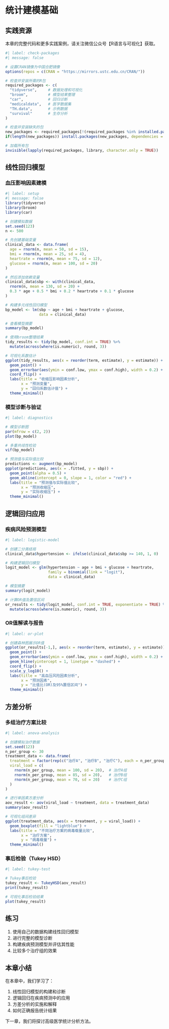 # 统计建模基础 {#sec-modeling-basics}

::: {.callout-note}
## 实践资源
本章的完整代码和更多实践案例，请关注微信公众号【R语言与可视化】获取。
:::

```r
#| label: check-packages
#| message: false

# 设置CRAN镜像为中国合肥镜像
options(repos = c(CRAN = "https://mirrors.ustc.edu.cn/CRAN/"))

# 检查并安装所需的R包
required_packages <- c(
  "tidyverse",     # 数据处理和可视化
  "broom",         # 模型结果整理
  "car",           # 回归诊断
  "medicaldata",   # 医学数据集
  "TH.data",       # 示例数据
  "survival"       # 生存分析
)

# 检查并安装缺失的包
new_packages <- required_packages[!(required_packages %in% installed.packages()[,"Package"])]
if(length(new_packages)) install.packages(new_packages, dependencies = TRUE)

# 加载所有包
invisible(lapply(required_packages, library, character.only = TRUE))
```

## 线性回归模型 {#sec-linear-regression}

### 血压影响因素建模 {#sec-bp-model}

```r
#| label: setup
#| message: false
library(tidyverse)
library(broom)
library(car)

# 创建模拟数据
set.seed(123)
n <- 500

# 先创建基础变量
clinical_data <- data.frame(
  age = rnorm(n, mean = 50, sd = 15),
  bmi = rnorm(n, mean = 25, sd = 4),
  heartrate = rnorm(n, mean = 75, sd = 12),
  glucose = rnorm(n, mean = 100, sd = 20)
)

# 然后添加依赖变量
clinical_data$sbp <- with(clinical_data, 
  rnorm(n, mean = 130, sd = 20) + 
  0.3 * age + 0.5 * bmi + 0.2 * heartrate + 0.1 * glucose
)

# 构建多元线性回归模型
bp_model <- lm(sbp ~ age + bmi + heartrate + glucose, 
               data = clinical_data)

# 查看模型摘要
summary(bp_model)

# 使用broom整理结果
tidy_results <- tidy(bp_model, conf.int = TRUE) %>%
  mutate(across(where(is.numeric), round, 3))

# 可视化系数估计
ggplot(tidy_results, aes(x = reorder(term, estimate), y = estimate)) +
  geom_point() +
  geom_errorbar(aes(ymin = conf.low, ymax = conf.high), width = 0.2) +
  coord_flip() +
  labs(title = "收缩压影响因素分析",
       x = "预测变量",
       y = "回归系数估计值") +
  theme_minimal()
```

### 模型诊断与验证 {#sec-model-diagnostics}

```r
#| label: diagnostics

# 模型诊断图
par(mfrow = c(2, 2))
plot(bp_model)

# 多重共线性检验
vif(bp_model)

# 预测值与实际值比较
predictions <- augment(bp_model)
ggplot(predictions, aes(x = .fitted, y = sbp)) +
  geom_point(alpha = 0.5) +
  geom_abline(intercept = 0, slope = 1, color = "red") +
  labs(title = "预测值与实际值比较",
       x = "预测收缩压",
       y = "实际收缩压") +
  theme_minimal()
```

## 逻辑回归应用 {#sec-logistic-regression}

### 疾病风险预测模型 {#sec-risk-prediction}

```r
#| label: logistic-model

# 创建二分类结局
clinical_data$hypertension <- ifelse(clinical_data$sbp >= 140, 1, 0)

# 构建逻辑回归模型
logit_model <- glm(hypertension ~ age + bmi + glucose + heartrate,
                   family = binomial(link = "logit"),
                   data = clinical_data)

# 模型摘要
summary(logit_model)

# 计算OR值及置信区间
or_results <- tidy(logit_model, conf.int = TRUE, exponentiate = TRUE) %>%
  mutate(across(where(is.numeric), round, 3))
```

### OR值解读与报告 {#sec-or-interpretation}

```r
#| label: or-plot

# 创建森林图展示OR值
ggplot(or_results[-1,], aes(x = reorder(term, estimate), y = estimate)) +
  geom_point() +
  geom_errorbar(aes(ymin = conf.low, ymax = conf.high), width = 0.2) +
  geom_hline(yintercept = 1, linetype = "dashed") +
  coord_flip() +
  scale_y_log10() +
  labs(title = "高血压风险因素分析",
       x = "预测因素",
       y = "比值比(OR)及95%置信区间") +
  theme_minimal()
```

## 方差分析 {#sec-anova}

### 多组治疗方案比较 {#sec-treatment-comparison}

```r
#| label: anova-analysis

# 创建模拟治疗数据
set.seed(123)
n_per_group <- 30
treatment_data <- data.frame(
  treatment = factor(rep(c("治疗A", "治疗B", "治疗C"), each = n_per_group)),
  viral_load = c(
    rnorm(n_per_group, mean = 100, sd = 20),  # 治疗A组
    rnorm(n_per_group, mean = 85, sd = 20),   # 治疗B组
    rnorm(n_per_group, mean = 70, sd = 20)    # 治疗C组
  )
)

# 进行单因素方差分析
aov_result <- aov(viral_load ~ treatment, data = treatment_data)
summary(aov_result)

# 可视化组间差异
ggplot(treatment_data, aes(x = treatment, y = viral_load)) +
  geom_boxplot(fill = "lightblue") +
  labs(title = "不同治疗方案的病毒载量比较",
       x = "治疗方案",
       y = "病毒载量") +
  theme_minimal()
```

### 事后检验（Tukey HSD） {#sec-post-hoc}

```r
#| label: tukey-test

# Tukey事后检验
tukey_result <- TukeyHSD(aov_result)
print(tukey_result)

# 可视化事后检验结果
plot(tukey_result)
```

::: callout-tip
## 练习

1.  使用自己的数据构建线性回归模型
2.  进行完整的模型诊断
3.  构建疾病预测模型并评估其性能
4.  比较多个治疗组的效果
:::

## 本章小结

在本章中，我们学习了：

1.  线性回归模型的构建和诊断
2.  逻辑回归在疾病预测中的应用
3.  方差分析的实施和解释
4.  如何正确报告统计结果

下一章，我们将探讨高级医学统计分析方法。